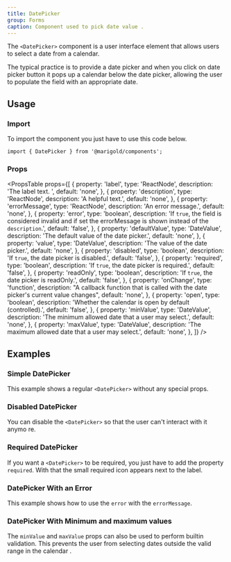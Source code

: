 ```yaml
---
title: DatePicker
group: Forms
caption: Component used to pick date value .
---
```


The `<DatePicker>` component is a user interface element that allows users to select a date from a calendar.

The typical practice is to provide a date picker and when you click on date picker button it pops up a calendar below the date picker, allowing the user to populate the field with an appropriate date.

## Usage

### Import

To import the component you just have to use this code below.

```tsx
import { DatePicker } from '@marigold/components';
```

### Props

<PropsTable
  props={[
    {
      property: 'label',
      type: 'ReactNode',
      description: 'The label text. ',
      default: 'none',
    },
    {
      property: 'description',
      type: 'ReactNode',
      description: 'A helpful text.',
      default: 'none',
    },
    {
      property: 'errorMessage',
      type: 'ReactNode',
      description: 'An error message.',
      default: 'none',
    },
    {
      property: 'error',
      type: 'boolean',
      description:
        'If `true`, the field is considered invalid and if set the errorMessage is shown instead of the `description`.',
      default: 'false',
    },
    {
      property: 'defaultValue',
      type: 'DateValue',
      description: 'The default value of the date picker.',
      default: 'none',
    },
    {
      property: 'value',
      type: 'DateValue',
      description: 'The value of the date picker.',
      default: 'none',
    },
    {
      property: 'disabled',
      type: 'boolean',
      description: 'If `true`, the date picker is disabled.',
      default: 'false',
    },
    {
      property: 'required',
      type: 'boolean',
      description: 'If `true`, the date picker is required.',
      default: 'false',
    },
    {
      property: 'readOnly',
      type: 'boolean',
      description: 'If `true`, the date picker is readOnly.',
      default: 'false',
    },
    {
      property: 'onChange',
      type: 'function',
      description:
        "A callback function that is called with the date picker's current value changes",
      default: 'none',
    },
    {
      property: 'open',
      type: 'boolean',
      description: 'Whether the calendar is open by default (controlled).',
      default: 'false',
    },
    {
      property: 'minValue',
      type: 'DateValue',
      description: 'The minimum allowed date that a user may select.',
      default: 'none',
    },
    {
      property: 'maxValue',
      type: 'DateValue',
      description: 'The maximum allowed date that a user may select.',
      default: 'none',
    },
  ]}
/>

## Examples

### Simple DatePicker

This example shows a regular `<DatePicker>` without any special props.

<ComponentDemo file="./date-picker-basic.demo.tsx" />

### Disabled DatePicker

You can disable the `<DatePicker>` so that the user can't interact with it anymo re.

<ComponentDemo file="./date-picker-disabled.demo.tsx" />

### Required DatePicker

If you want a `<DatePicker>` to be required, you just have to add the property `required`. With that the small required icon appears next to the label.

<ComponentDemo file="./date-picker-required.demo.tsx" />

### DatePicker With an Error

This example shows how to use the `error` with the `errorMessage`.

<ComponentDemo file="./date-picker-error.demo.tsx" />

### DatePicker With Minimum and maximum values

The `minValue` and `maxValue` props can also be used to perform builtin validation. This prevents the user from selecting dates outside the valid range in the calendar .

<ComponentDemo file="./date-picker-min-max.demo.tsx" />
